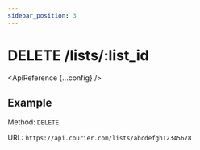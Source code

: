 ```yaml
---
sidebar_position: 3
---
```



# DELETE /lists/:list_id

<ApiReference {...config} />

## Example

Method: `DELETE`

URL: `https://api.courier.com/lists/abcdefgh12345678`
